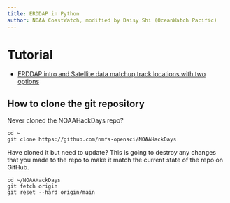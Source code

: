 ```yaml
---
title: ERDDAP in Python
author: NOAA CoastWatch, modified by Daisy Shi (OceanWatch Pacific)
---
```



# Tutorial

* [ERDDAP intro and Satellite data matchup track locations with two options](erddap_intro_satellite_matchup_track_2_options.html)


## How to clone the git repository 

Never cloned the NOAAHackDays repo?

```
cd ~
git clone https://github.com/nmfs-opensci/NOAAHackDays
```

Have cloned it but need to update? This is going to destroy any changes that you made to the repo to make it match the current state of the repo on GitHub.

```  
cd ~/NOAAHackDays
git fetch origin
git reset --hard origin/main
```



